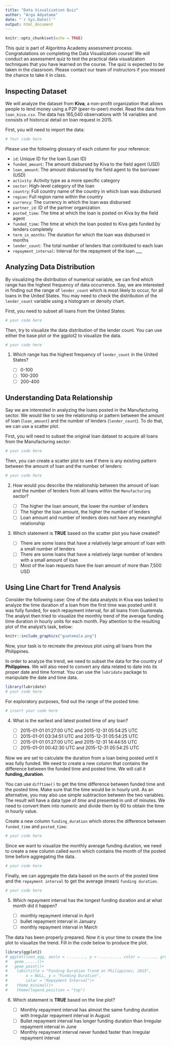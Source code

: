 ```yaml
---
title: "Data Visualization Quiz"
author: "Arga Adyatama"
date: "`r Sys.Date()`"
output: html_document
---
```


```r
knitr::opts_chunk$set(echo = TRUE)
```

This quiz is part of Algoritma Academy assessment process. Congratulations on completing the Data Visualization course! We will conduct an assessment quiz to test the practical data visualization techniques that you have learned on the course. The quiz is expected to be taken in the classroom. Please contact our team of instructors if you missed the chance to take it in class.

## Inspecting Dataset
 
We will analyze the dataset from **Kiva**, a non-profit organization that allows people to lend money using a P2P (peer-to-peer) model. Read the data from `loan_kiva.csv`. The data has 165,040 observations with 14 variables and consists of historical detail on loan request in 2015. 

First, you will need to import the data:

```r
# Your code here
```

Please use the following glossary of each column for your reference:

* `id`: Unique ID for the loan (Loan ID)
* `funded_amount`: The amount disbursed by Kiva to the field agent (USD)
* `loan_amount`: The amount disbursed by the field agent to the borrower (USD)
* `activity`: Activity type as a more specific category
* `sector`: High-level category of the loan
* `country`: Full country name of the country in which loan was disbursed
* `region`: Full region name within the country
* `currency`: The currency in which the loan was disbursed
* `partner_id`: ID of the partner organization
* `posted_time`: The time at which the loan is posted on Kiva by the field agent
* `funded_time`: The time at which the loan posted to Kiva gets funded by lenders completely
* `term_in_months`: The duration for which the loan was disbursed in months
* `lender_count`: The total number of lenders that contributed to each loan
* `repayment_interval`: Interval for the repayment of the loan
___

## Analyzing Data Distribution

By visualizing the distribution of numerical variable, we can find which range has the highest frequency of data occurrence. Say, we are interested in finding out the range of `lender_count` which is most likely to occur, for all loans in the United States. You may need to check the distribution of the `lender_count` variable using a histogram or density chart.

First, you need to subset all loans from the United States:

```r
# your code here
```
    
Then, try to visualize the data distribution of the lender count. You can use either the base plot or the ggplot2 to visualize the data.

```r
# your code here
```
    
1. Which range has the highest frequency of `lender_count` in the United States?
    
   - [ ] 0-100
   - [ ] 100-200
   - [ ] 200-400

## Understanding Data Relationship

Say we are interested in analyzing the loans posted in the Manufacturing sector. We would like to see the relationship or pattern between the amount of loan (`loan_amount`) and the number of lenders (`lender_count`). To do that, we can use a scatter plot.

First, you will need to subset the original loan dataset to acquire all loans from the Manufacturing sector:

```r
# your code here
```
    
Then, you can create a scatter plot to see if there is any existing pattern between the amount of loan and the number of lenders:

```r
# your code here
```

2. How would you describe the relationship between the amount of loan and the number of lenders from all loans within the `Manufacturing` sector?  

   - [ ] The higher the loan amount, the lower the number of lenders
   - [ ] The higher the loan amount, the higher the number of lenders
   - [ ] Loan amount and number of lenders does not have any meaningful relationship

3. Which statement is **TRUE** based on the scatter plot you have created?

   - [ ] There are some loans that have a relatively large amount of loan with a small number of lenders
   - [ ] There are some loans that have a relatively large number of lenders with a small amount of loan
   - [ ] Most of the loan requests have the loan amount of more than 7,500 USD

## Using Line Chart for Trend Analysis

Consider the following case: One of the data analysts in Kiva was tasked to analyze the time duration of a loan from the first time was posted until it was fully funded, for each repayment interval, for all loans from Guatemala. The analyst then tried to visualize the monthly trend of the average funding time duration in hourly units for each month. Pay attention to the resulting plot of the analyst’s task, below:

```r
knitr::include_graphics("guatemala.png")
```

Now, your task is to recreate the previous plot using all loans from the Philippines.

In order to analyze the trend, we need to subset the data for the country of **Philippines**. We will also need to convert any data related to date into its proper date and time format. You can use the `lubridate` package to manipulate the date and time data.

```r
library(lubridate)
# your code here
```

For exploratory purposes, find out the range of the posted time:

```r
# insert your code here
```

4. What is the earliest and latest posted time of any loan?

   - [ ] 2015-01-01 01:27:00 UTC and 2015-12-31 05:54:25 UTC
   - [ ] 2015-01-01 03:34:51 UTC and 2015-12-31 05:54:25 UTC
   - [ ] 2015-01-01 01:27:00 UTC and 2015-12-31 14:44:55 UTC
   - [ ] 2015-01-01 00:42:30 UTC and 2015-12-31 05:54:25 UTC

Now we are set to calculate the duration from a loan being posted until it was fully funded. We need to create a new column that contains the difference between the funded time and posted time. We will call it **funding_duration**.  

You can use `difftime()` to get the time difference between funded time and the posted time. Make sure that the time would be in hourly unit. As an alternative, you may also use simple subtraction between the two variables. The result will have a data type of *time* and presented in unit of minutes. We need to convert them into *numeric* and divide them by 60 to obtain the time in hourly value.

Create a new column `funding_duration` which stores the difference between `funded_time` and `posted_time`:

```r
# your code here
```

Since we want to visualize the monthly average funding duration, we need to create a new column called `month` which contains the month of the posted time before aggregating the data. 

```r
# your code here
```

Finally, we can aggregate the data based on the `month` of the posted time and the `repayment interval` to get the average (mean) `funding duration`. 

```r
# your code here
```

5. Which repayment interval has the longest funding duration and at what month did it happen?

   - [ ] monthly repayment interval in April
   - [ ] bullet repayment interval in January
   - [ ] monthly repayment interval in March

The data has been properly prepared. Now it is your time to create the line plot to visualize the trend. Fill in the code below to produce the plot.

```r
library(ggplot2)
# ggplot(loan_agg, aes(x = ........, y = ........., color = ......, group = repayment_interval))+
#   geom_.....()+
#   geom_point()+
#    labs(title = "Funding Duration Trend on Philippines, 2015",
#        x = NULL, y = "Funding Duration",
#        color = "Repayment Interval")+
#    theme_minimal()+
#    theme(legend.position = "top")
```

6. Which statement is **TRUE** based on the line plot?

   - [ ] Monthly repayment interval has almost the same funding duration with Irregular repayment interval in August
   - [ ] Bullet repayment interval has longer funding duration than Irregular repayment interval in June
   - [ ] Monthly repayment interval never funded faster than Irregular repayment interval
